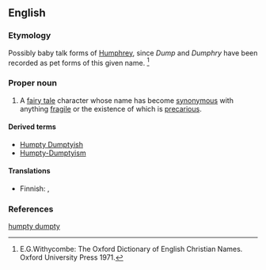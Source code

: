 ==English==
{{wikipedia}}

===Etymology===
Possibly baby talk forms of [[Humphrey]], since  ''Dump'' and ''Dumphry'' have been recorded as pet forms of this given name. <ref> E.G.Withycombe: The Oxford Dictionary of English Christian Names. Oxford University Press 1971. </ref>

===Proper noun===
{{en-proper noun}}

#A [[fairy tale]] character whose name has become [[synonymous]] with anything [[fragile]] or the existence of which is [[precarious]].

====Derived terms====
* [[Humpty Dumptyish]]
* [[Humpty-Dumptyism]]

====Translations====
{{trans-top|fairy tale character}}
* Finnish: {{t|fi|Lilleri Lalleri}}, {{t|fi|Tyyris Tyllerö}}
{{trans-mid}}
{{trans-bottom}}

===References===
<references/>

[[Category:Reduplication|humpty dumpty]]